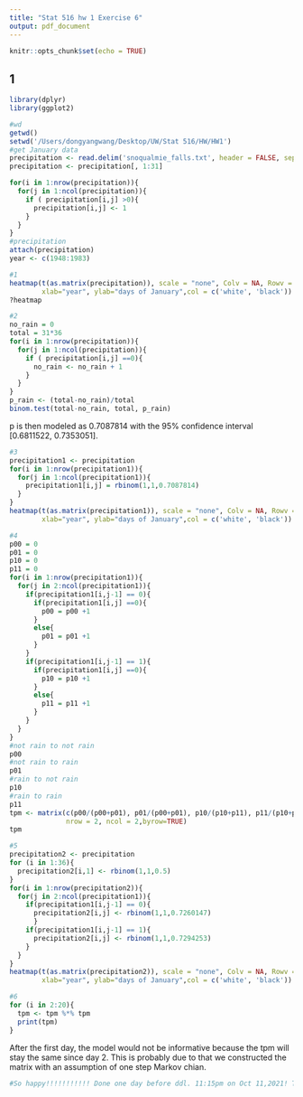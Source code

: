 ```yaml
---
title: "Stat 516 hw 1 Exercise 6"
output: pdf_document
---
```


```r
knitr::opts_chunk$set(echo = TRUE)
```

## 1

```r
library(dplyr)
library(ggplot2)

#wd
getwd()
setwd('/Users/dongyangwang/Desktop/UW/Stat 516/HW/HW1')
#get January data
precipitation <- read.delim('snoqualmie_falls.txt', header = FALSE, sep ='')
precipitation <- precipitation[, 1:31]

for(i in 1:nrow(precipitation)){
  for(j in 1:ncol(precipitation)){
    if ( precipitation[i,j] >0){
      precipitation[i,j] <- 1
    }
  }
}
#precipitation 
attach(precipitation)
year <- c(1948:1983)
```
```r
#1
heatmap(t(as.matrix(precipitation)), scale = "none", Colv = NA, Rowv = NA,
        xlab="year", ylab="days of January",col = c('white', 'black'))
?heatmap
```

```r
#2
no_rain = 0
total = 31*36
for(i in 1:nrow(precipitation)){
  for(j in 1:ncol(precipitation)){
    if ( precipitation[i,j] ==0){
      no_rain <- no_rain + 1
    }
  }
}
p_rain <- (total-no_rain)/total
binom.test(total-no_rain, total, p_rain)
```
p is then modeled as 0.7087814 with the 95% confidence interval 
[0.6811522, 0.7353051].

```r
#3
precipitation1 <- precipitation
for(i in 1:nrow(precipitation1)){
  for(j in 1:ncol(precipitation1)){
    precipitation1[i,j] = rbinom(1,1,0.7087814)
  }
}
heatmap(t(as.matrix(precipitation1)), scale = "none", Colv = NA, Rowv = NA,
        xlab="year", ylab="days of January",col = c('white', 'black'))

```
```r
#4
p00 = 0
p01 = 0
p10 = 0
p11 = 0
for(i in 1:nrow(precipitation1)){
  for(j in 2:ncol(precipitation1)){
    if(precipitation1[i,j-1] == 0){
      if(precipitation1[i,j] ==0){
        p00 = p00 +1
      }
      else{
        p01 = p01 +1
      }
    }
    if(precipitation1[i,j-1] == 1){
      if(precipitation1[i,j] ==0){
        p10 = p10 +1
      }
      else{
        p11 = p11 +1
      }
    }
  }
}
#not rain to not rain
p00
#not rain to rain
p01
#rain to not rain
p10
#rain to rain
p11
tpm <- matrix(c(p00/(p00+p01), p01/(p00+p01), p10/(p10+p11), p11/(p10+p11)), 
              nrow = 2, ncol = 2,byrow=TRUE)
tpm
```


```r
#5
precipitation2 <- precipitation
for (i in 1:36){
  precipitation2[i,1] <- rbinom(1,1,0.5)
}
for(i in 1:nrow(precipitation2)){
  for(j in 2:ncol(precipitation1)){
    if(precipitation1[i,j-1] == 0){
      precipitation2[i,j] <- rbinom(1,1,0.7260147)
      }
    if(precipitation1[i,j-1] == 1){
      precipitation2[i,j] <- rbinom(1,1,0.7294253)
    }
  }
}
heatmap(t(as.matrix(precipitation2)), scale = "none", Colv = NA, Rowv = NA,
        xlab="year", ylab="days of January",col = c('white', 'black'))
```

```r
#6
for (i in 2:20){
  tpm <- tpm %*% tpm
  print(tpm)
}
```
After the first day, the model would not be informative because the tpm will 
stay the same since day 2. This is probably due to that we constructed the 
matrix with an assumption of one step Markov chian.

```r
#So happy!!!!!!!!!!! Done one day before ddl. 11:15pm on Oct 11,2021! This most difficult hw so far has been defeated!(hopefully correctly) To celebrate, do some other hw!
```